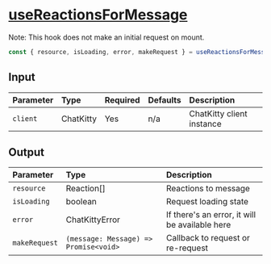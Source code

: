 
<Meta title="Hooks/Messages/useReactionsForMessage" />

# <u>useReactionsForMessage</u>

Note: This hook does not make an initial request on mount.

```typescript
const { resource, isLoading, error, makeRequest } = useReactionsForMessage();
```

## Input

| Parameter | Type      | Required | Defaults | Description               |
| :-------- | :-------- | :------- | :------- | :------------------------ |
| `client`  | ChatKitty | Yes      | n/a      | ChatKitty client instance |

## Output

| Parameter     | Type                                  | Description                                    |
| :------------ | :------------------------------------ | :--------------------------------------------- |
| `resource`    | Reaction[]                            | Reactions to message                           |
| `isLoading `  | boolean                               | Request loading state                          |
| `error`       | ChatKittyError                        | If there's an error, it will be available here |
| `makeRequest` | `(message: Message) => Promise<void>` | Callback to request or re-request              |
